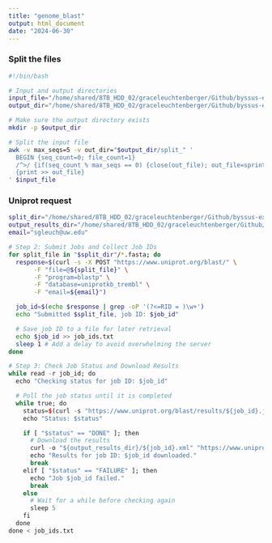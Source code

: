 ```yaml
---
title: "genome_blast"
output: html_document
date: "2024-06-30"
---
```


### Split the files
```bash
#!/bin/bash

# Input and output directories
input_file="/home/shared/8TB_HDD_02/graceleuchtenberger/Github/byssus-exp-analysis/data/ncbi_dataset/data/GCF_036588685.1/cds_from_genomic.fasta"
output_dir="/home/shared/8TB_HDD_02/graceleuchtenberger/Github/byssus-exp-analysis/data/splits"

# Make sure the output directory exists
mkdir -p $output_dir

# Split the input file
awk -v max_seqs=5 -v out_dir="$output_dir/split_" '
  BEGIN {seq_count=0; file_count=1}
  /^>/ {if(seq_count % max_seqs == 0) {close(out_file); out_file=sprintf("%s%d.fasta", out_dir, file_count++);} seq_count++}
  {print >> out_file}
' $input_file

```

### Uniprot request
```bash
split_dir="/home/shared/8TB_HDD_02/graceleuchtenberger/Github/byssus-exp-analysis/data/splits"
output_results_dir="/home/shared/8TB_HDD_02/graceleuchtenberger/Github/byssus-exp-analysis/output/mtros_trembl_blast"
email="sgleuch@uw.edu"

# Step 2: Submit Jobs and Collect Job IDs
for split_file in "$split_dir"/*.fasta; do
  response=$(curl -s -X POST "https://www.uniprot.org/blast/" \
       -F "file=@${split_file}" \
       -F "program=blastp" \
       -F "database=uniprotkb_trembl" \
       -F "email=${email}") 

  job_id=$(echo $response | grep -oP '(?<=RID = )\w+')
  echo "Submitted $split_file, job ID: $job_id"

  # Save job ID to a file for later retrieval
  echo $job_id >> job_ids.txt
  sleep 1 # Add a delay to avoid overwhelming the server
done
```

```r
# Step 3: Check Job Status and Download Results
while read -r job_id; do
  echo "Checking status for job ID: $job_id"

  # Poll the job status until it is completed
  while true; do
    status=$(curl -s "https://www.uniprot.org/blast/results/${job_id}.json" | jq -r '.status')
    echo "Status: $status"

    if [ "$status" == "DONE" ]; then
      # Download the results
      curl -o "${output_results_dir}/${job_id}.xml" "https://www.uniprot.org/blast/results/${job_id}.xml"
      echo "Results for job ID: $job_id downloaded."
      break
    elif [ "$status" == "FAILURE" ]; then
      echo "Job $job_id failed."
      break
    else
      # Wait for a while before checking again
      sleep 5
    fi
  done
done < job_ids.txt



```






